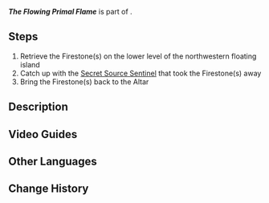 {{Quest Infobox
|title         = The Flowing Primal Flame
|id            = 75171
|image         = <!--World Quest The Flowing Primal Flame.png-->
|type          = World
|chapter       = Lost Traveler in the Ashen Realm
|act           = The Tonatiuh Quivers
|actNum        = III
|part          = 1
|requirement   = 
|characters    = Little One; Paimon; Traveler
|startLocation = [[Legendary Tonatiuh]], [[Natlan]]
|region        = Natlan
|area          = Ochkanatlan
|subarea       = 
|prev          = 
|next          = 
|parent        = The Other Side of the Sky
|rewards       = 
|otherRewards  = 
}}
'''''The Flowing Primal Flame''''' is part of {{Quest|The Tonatiuh Quivers}}.

==Steps==
# Retrieve the Firestone(s) on the lower level of the northwestern floating island
# Catch up with the [[Secret Source Sentinel]] that took the Firestone(s) away
# Bring the Firestone(s) back to the Altar

==Description==
{{Quest Description|According to Bona, you need to collect burning Firestones and offer them up to the Altar of Primal Flame if you wish to find the Jade of Return...}}

==Video Guides==
{{EVT
|video1   = https://youtu.be/9W21pLfMiP0
|caption1 = The Flowing Primal Flame Guide}}

==Other Languages==
{{Other Languages|Transclude=The Flowing Primal Flame (Part 1)}}

==Change History==
{{Change History|5.2}}